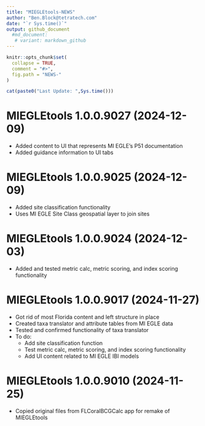 ```yaml
---
title: "MIEGLEtools-NEWS"
author: "Ben.Block@tetratech.com"
date: "`r Sys.time()`"
output: github_document
  #md_document:
   # variant: markdown_github
---
```


<!-- NEWS.md is generated from NEWS.Rmd. Please edit that file -->

```r
knitr::opts_chunk$set(
  collapse = TRUE,
  comment = "#>",
  fig.path = "NEWS-"
)
```

```r
cat(paste0("Last Update: ",Sys.time()))
```

# MIEGLEtools 1.0.0.9027 (2024-12-09)
-   Added content to UI that represents MI EGLE's P51 documentation
-   Added guidance information to UI tabs

# MIEGLEtools 1.0.0.9025 (2024-12-09)
-   Added site classification functionality
-   Uses MI EGLE Site Class geospatial layer to join sites

# MIEGLEtools 1.0.0.9024 (2024-12-03)
-   Added and tested metric calc, metric scoring, and index scoring functionality

# MIEGLEtools 1.0.0.9017 (2024-11-27)

-   Got rid of most Florida content and left structure in place
-   Created taxa translator and attribute tables from MI EGLE data
-   Tested and confirmed functionality of taxa translator
-   To do:
    -   Add site classification function
    -   Test metric calc, metric scoring, and index scoring functionality
    -   Add UI content related to MI EGLE IBI models

# MIEGLEtools 1.0.0.9010 (2024-11-25)

-   Copied original files from FLCoralBCGCalc app for remake of MIEGLEtools
